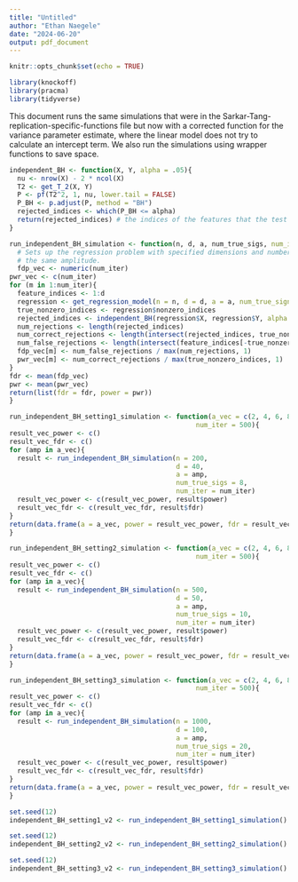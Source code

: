 ```yaml
---
title: "Untitled"
author: "Ethan Naegele"
date: "2024-06-20"
output: pdf_document
---
```


```r
knitr::opts_chunk$set(echo = TRUE)
```

```r
library(knockoff)
library(pracma)
library(tidyverse)
```

This document runs the same simulations that were in the Sarkar-Tang-replication-specific-functions file but now with a corrected function for the variance parameter estimate, where the linear model does not try to calculate an intercept term. We also run the simulations using wrapper functions to save space. 

```r
independent_BH <- function(X, Y, alpha = .05){
  nu <- nrow(X) - 2 * ncol(X)
  T2 <- get_T_2(X, Y)
  P <- pf(T2^2, 1, nu, lower.tail = FALSE)
  P_BH <- p.adjust(P, method = "BH")
  rejected_indices <- which(P_BH <= alpha)
  return(rejected_indices) # the indices of the features that the test concludes are nonzero
}
```

```r
run_independent_BH_simulation <- function(n, d, a, num_true_sigs, num_iter = 300){
  # Sets up the regression problem with specified dimensions and number of true signals, all of which have
  # the same amplitude. 
  fdp_vec <- numeric(num_iter)
pwr_vec <- c(num_iter)
for (m in 1:num_iter){
  feature_indices <- 1:d
  regression <- get_regression_model(n = n, d = d, a = a, num_true_signals = num_true_sigs)
  true_nonzero_indices <- regression$nonzero_indices
  rejected_indices <- independent_BH(regression$X, regression$Y, alpha = .05)
  num_rejections <- length(rejected_indices)
  num_correct_rejections <- length(intersect(rejected_indices, true_nonzero_indices))
  num_false_rejections <- length(intersect(feature_indices[-true_nonzero_indices], rejected_indices))
  fdp_vec[m] <- num_false_rejections / max(num_rejections, 1)
  pwr_vec[m] <- num_correct_rejections / max(true_nonzero_indices, 1)
}
fdr <- mean(fdp_vec)
pwr <- mean(pwr_vec)
return(list(fdr = fdr, power = pwr))
}
```

```r
run_independent_BH_setting1_simulation <- function(a_vec = c(2, 4, 6, 8, 10), 
                                               num_iter = 500){
result_vec_power <- c()
result_vec_fdr <- c()
for (amp in a_vec){
  result <- run_independent_BH_simulation(n = 200,
                                          d = 40,
                                          a = amp, 
                                          num_true_sigs = 8,
                                          num_iter = num_iter)
  result_vec_power <- c(result_vec_power, result$power)
  result_vec_fdr <- c(result_vec_fdr, result$fdr)
}
return(data.frame(a = a_vec, power = result_vec_power, fdr = result_vec_fdr))
}
```

```r
run_independent_BH_setting2_simulation <- function(a_vec = c(2, 4, 6, 8, 10), 
                                               num_iter = 500){
result_vec_power <- c()
result_vec_fdr <- c()
for (amp in a_vec){
  result <- run_independent_BH_simulation(n = 500,
                                          d = 50,
                                          a = amp, 
                                          num_true_sigs = 10,
                                          num_iter = num_iter)
  result_vec_power <- c(result_vec_power, result$power)
  result_vec_fdr <- c(result_vec_fdr, result$fdr)
}
return(data.frame(a = a_vec, power = result_vec_power, fdr = result_vec_fdr))
}
```

```r
run_independent_BH_setting3_simulation <- function(a_vec = c(2, 4, 6, 8, 10), 
                                               num_iter = 500){
result_vec_power <- c()
result_vec_fdr <- c()
for (amp in a_vec){
  result <- run_independent_BH_simulation(n = 1000,
                                          d = 100,
                                          a = amp, 
                                          num_true_sigs = 20,
                                          num_iter = num_iter)
  result_vec_power <- c(result_vec_power, result$power)
  result_vec_fdr <- c(result_vec_fdr, result$fdr)
}
return(data.frame(a = a_vec, power = result_vec_power, fdr = result_vec_fdr))
}
```



```r
set.seed(12)
independent_BH_setting1_v2 <- run_independent_BH_setting1_simulation()
```

```r
set.seed(12)
independent_BH_setting2_v2 <- run_independent_BH_setting2_simulation()
```

```r
set.seed(12)
independent_BH_setting3_v2 <- run_independent_BH_setting3_simulation()
```


